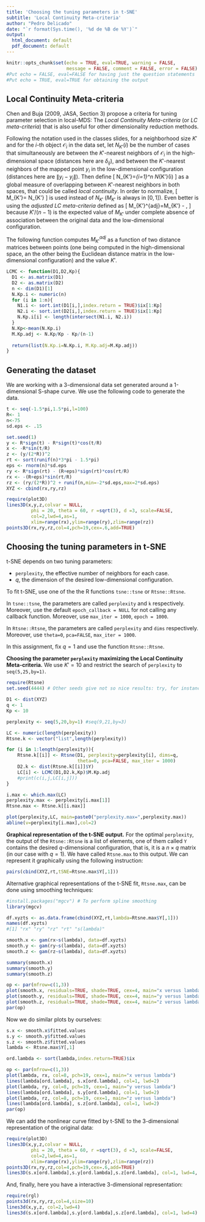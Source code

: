 ---
title: 'Choosing the tuning parameters in t-SNE'
subtitle: 'Local Continuity Meta-criteria'
author: "Pedro Delicado"
date: "`r format(Sys.time(), '%d de %B de %Y')`"
output:
  html_document: default
  pdf_document: default
---

```{r setup, include=FALSE}
knitr::opts_chunk$set(echo = TRUE, eval=TRUE, warning = FALSE, 
                      message = FALSE, comment = FALSE, error = FALSE)
#Put echo = FALSE, eval=FALSE for having just the question statements
#Put echo = TRUE, eval=TRUE for obtaining the output
```

## Local Continuity Meta-criteria

Chen and Buja (2009, JASA, Section 3) propose a criteria for tuning parameter selection in local-MDS: The *Local Continuity Meta-criteria* (or *LC meta-criteria*) that is also useful for other dimensionality reduction methods.

Following the notation used in the classes slides, for a neighborhood size $K'$ and for the $i$-th object $\mathcal{O}_i$ in the data set, let $N_{K'}(i)$ be the number of cases that simultaneously are between the $K'$-nearest neighbors of $\mathcal{O}_i$ in the high-dimensional space (distances here are $\delta_{ij}$), and between the $K'$-nearest neighbors of the mapped point $y_i$ in the low-dimensional configuration (distances here are $\|y_i-y_j\|$). Then define
\[
N_{K'}=\frac{1}{n}\sum_{i=1}^n N_{K'}(i) 
\]
as a global measure of overlapping between $K'$-nearest neighbors in both spaces, that could be called *local continuity*.
In order to normalize, 
\[
M_{K'}=\frac{1}{K'} N_{K'}
\]
is used instead of $N_{K'}$ ($M_{K'}$ is always in $[0,1]$). Even better is using the *adjusted LC meta-criteria* defined as
\[
M_{K'}^{adj}=M_{K'} - \frac{K'}{n-1},
\]
because $K'/(n-1)$ is the expected value of $M_{K'}$ under complete absence of association between the original data and the low-dimensional configuration. 

The following function computes $M_{K'}^{adj}$ as a function of two distance matrices between points (one being computed in the high-dimensional space, an the other being the Euclidean distance matrix in the low-dimensional configuration) and the value $K'$.

```{r}
LCMC <- function(D1,D2,Kp){
  D1 <- as.matrix(D1)
  D2 <- as.matrix(D2)
  n <- dim(D1)[1]
  N.Kp.i <- numeric(n)
  for (i in 1:n){
    N1.i <- sort.int(D1[i,],index.return = TRUE)$ix[1:Kp]
    N2.i <- sort.int(D2[i,],index.return = TRUE)$ix[1:Kp]
    N.Kp.i[i] <- length(intersect(N1.i, N2.i))
  }
  N.Kp<-mean(N.Kp.i)
  M.Kp.adj <- N.Kp/Kp - Kp/(n-1)
  
  return(list(N.Kp.i=N.Kp.i, M.Kp.adj=M.Kp.adj))
}
```

## Generating the dataset

We are working with a 3-dimensional data set generated around a 1-dimensional S-shape curve. We use the following code to generate the data.

```{r, echo=TRUE, eval=TRUE}
t <- seq(-1.5*pi,1.5*pi,l=100)
R<- 1
n<-75
sd.eps <- .15

set.seed(1)
y <- R*sign(t) - R*sign(t)*cos(t/R)
x <- -R*sin(t/R)
z <- (y/(2*R))^2
rt <- sort(runif(n)*3*pi - 1.5*pi)
eps <- rnorm(n)*sd.eps
ry <- R*sign(rt) - (R+eps)*sign(rt)*cos(rt/R)
rx <- -(R+eps)*sin(rt/R)
rz <- (ry/(2*R))^2 + runif(n,min=-2*sd.eps,max=2*sd.eps)
XYZ <- cbind(rx,ry,rz)

require(plot3D)
lines3D(x,y,z,colvar = NULL, 
         phi = 20, theta = 60, r =sqrt(3), d =3, scale=FALSE,
         col=2,lwd=4,as=1,
         xlim=range(rx),ylim=range(ry),zlim=range(rz))
points3D(rx,ry,rz,col=4,pch=19,cex=.6,add=TRUE)
```

## Choosing the tuning parameters in t-SNE

t-SNE depends on two tuning parameters:

* `perplexity`, the effective number of neighbors for each case.
* $q$, the dimension of the desired low-dimensional configuration. 

To fit t-SNE, use one of the the R functions `tsne::tsne` or 
`Rtsne::Rtsne`.

In `tsne::tsne`, the parameters are called `perplexity` and `k` respectively. Moreover,  use the default `epoch_callback = NULL` for not calling any callback function. Moreover,  use `max_iter = 1000`, `epoch = 1000`.

In `Rtsne::Rtsne`, the parameters are called `perplexity` and `dims` respectively. Moreover,  use `theta=0`, `pca=FALSE`, `max_iter = 1000`.

In this assignment, fix $q=1$ and use the function `Rtsne::Rtsne`.


**Choosing the parameter `perplexity` maximizing the Local Continuity Meta-criteria.** 
We use $K'=10$ and restrict the search of `perplexity` to `seq(5,25,by=1)`.


```{r}
require(Rtsne)
set.seed(4444) # Other seeds give not so nice results: try, for instance (654321) or (1234)

D1 <- dist(XYZ)
q <- 1
Kp <- 10

perplexity <- seq(5,20,by=1) #seq(9,21,by=3)

LC <- numeric(length(perplexity))
Rtsne.k <- vector("list",length(perplexity))

for (i in 1:length(perplexity)){
    Rtsne.k[[i]] <- Rtsne(D1, perplexity=perplexity[i], dims=q,
                          theta=0, pca=FALSE, max_iter = 1000)
    D2.k <- dist(Rtsne.k[[i]]$Y)
    LC[i] <- LCMC(D1,D2.k,Kp)$M.Kp.adj
    #print(c(i,j,LC[i,j]))
}

i.max <- which.max(LC)
perplexity.max <- perplexity[i.max[1]] 
Rtsne.max <- Rtsne.k[[i.max]]

plot(perplexity,LC, main=paste0("perplexity.max=",perplexity.max))
abline(v=perplexity[i.max],col=2)
```

**Graphical representation of the t-SNE output.**
For the optimal `perplexity`, the output of the `Rtsne::Rtsne` is a list of elements, one of them called `Y` contains the desired $q$-dimensional configuration, that is, it is a $n\times q$ matrix (in our case with $q=1$).
We have called   `Rtsne.max` to this output. We can represent it graphically using the following instruction:

```{r}
pairs(cbind(XYZ,rt,tSNE=Rtsne.max$Y[,1]))
```



Alternative graphical representations of the t-SNE fit, `Rtsne.max`, can be done using smoothing techniques:

```{r, fig.height=2,fig.width=7}
#install.packages("mgcv") # To perform spline smoothing
library(mgcv)

df.xyzts <- as.data.frame(cbind(XYZ,rt,lambda=Rtsne.max$Y[,1]))
names(df.xyzts)
#[1] "rx" "ry" "rz" "rt" "s(lambda)" 

smooth.x <- gam(rx~s(lambda), data=df.xyzts)
smooth.y <- gam(ry~s(lambda), data=df.xyzts)
smooth.z <- gam(rz~s(lambda), data=df.xyzts)

summary(smooth.x)
summary(smooth.y)
summary(smooth.z)

op <- par(mfrow=c(1,3))
plot(smooth.x, residuals=TRUE, shade=TRUE, cex=4, main="x versus lambda")
plot(smooth.y, residuals=TRUE, shade=TRUE, cex=4, main="y versus lambda")
plot(smooth.z, residuals=TRUE, shade=TRUE, cex=4, main="z versus lambda")
par(op)
```
Now we do similar plots by ourselves:

```{r, fig.height=2,fig.width=7} 
s.x <- smooth.x$fitted.values
s.y <- smooth.y$fitted.values
s.z <- smooth.z$fitted.values
lambda <- Rtsne.max$Y[,1]

ord.lambda <- sort(lambda,index.return=TRUE)$ix

op <- par(mfrow=c(1,3))
plot(lambda, rx, col=8, pch=19, cex=1, main="x versus lambda")
lines(lambda[ord.lambda], s.x[ord.lambda], col=1, lwd=2)
plot(lambda, ry, col=8, pch=19, cex=1, main="y versus lambda")
lines(lambda[ord.lambda], s.y[ord.lambda], col=1, lwd=2)
plot(lambda, rz, col=8, pch=19, cex=1, main="z versus lambda")
lines(lambda[ord.lambda], s.z[ord.lambda], col=1, lwd=2)
par(op)
```

We can add the nonlinear curve fitted by t-SNE to the 3-dimensional representation of the original data:

```{r}
require(plot3D)
lines3D(x,y,z,colvar = NULL, 
         phi = 20, theta = 60, r =sqrt(3), d =3, scale=FALSE,
         col=2,lwd=4,as=1,
         xlim=range(rx),ylim=range(ry),zlim=range(rz))
points3D(rx,ry,rz,col=4,pch=19,cex=.6,add=TRUE)
lines3D(s.x[ord.lambda],s.y[ord.lambda],s.z[ord.lambda], col=1, lwd=4, add=TRUE)
```

And, finally, here you have a interactive 3-dimensional representation:
```{r}
require(rgl)
points3d(rx,ry,rz,col=4,size=10)
lines3d(x,y,z, col=2,lwd=4)
lines3d(s.x[ord.lambda],s.y[ord.lambda],s.z[ord.lambda], col=1, lwd=4)
```